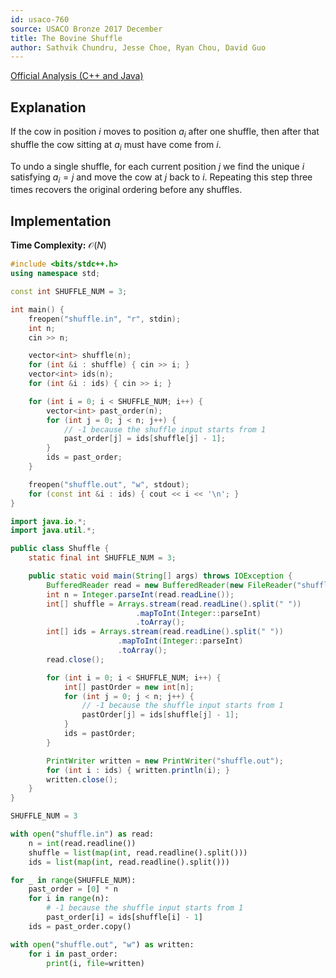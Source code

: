 ```yaml
---
id: usaco-760
source: USACO Bronze 2017 December
title: The Bovine Shuffle
author: Sathvik Chundru, Jesse Choe, Ryan Chou, David Guo
---
```


[Official Analysis (C++ and Java)](http://www.usaco.org/current/data/sol_shuffle_bronze_dec17.html)

## Explanation

If the cow in position $i$ moves to position $a_i$ after one shuffle, then after that shuffle the cow sitting at $a_i$ must have come from $i$.

To undo a single shuffle, for each current position $j$ we find the unique $i$ satisfying $a_i = j$ and move the cow at $j$ back to $i$.
Repeating this step three times recovers the original ordering before any shuffles.

## Implementation

**Time Complexity:** $\mathcal{O}(N)$

<LanguageSection>
<CPPSection>

```cpp
#include <bits/stdc++.h>
using namespace std;

const int SHUFFLE_NUM = 3;

int main() {
	freopen("shuffle.in", "r", stdin);
	int n;
	cin >> n;

	vector<int> shuffle(n);
	for (int &i : shuffle) { cin >> i; }
	vector<int> ids(n);
	for (int &i : ids) { cin >> i; }

	for (int i = 0; i < SHUFFLE_NUM; i++) {
		vector<int> past_order(n);
		for (int j = 0; j < n; j++) {
			// -1 because the shuffle input starts from 1
			past_order[j] = ids[shuffle[j] - 1];
		}
		ids = past_order;
	}

	freopen("shuffle.out", "w", stdout);
	for (const int &i : ids) { cout << i << '\n'; }
}
```

</CPPSection>
<JavaSection>

```java
import java.io.*;
import java.util.*;

public class Shuffle {
	static final int SHUFFLE_NUM = 3;

	public static void main(String[] args) throws IOException {
		BufferedReader read = new BufferedReader(new FileReader("shuffle.in"));
		int n = Integer.parseInt(read.readLine());
		int[] shuffle = Arrays.stream(read.readLine().split(" "))
		                    .mapToInt(Integer::parseInt)
		                    .toArray();
		int[] ids = Arrays.stream(read.readLine().split(" "))
		                .mapToInt(Integer::parseInt)
		                .toArray();
		read.close();

		for (int i = 0; i < SHUFFLE_NUM; i++) {
			int[] pastOrder = new int[n];
			for (int j = 0; j < n; j++) {
				// -1 because the shuffle input starts from 1
				pastOrder[j] = ids[shuffle[j] - 1];
			}
			ids = pastOrder;
		}

		PrintWriter written = new PrintWriter("shuffle.out");
		for (int i : ids) { written.println(i); }
		written.close();
	}
}
```

</JavaSection>
<PySection>

```py
SHUFFLE_NUM = 3

with open("shuffle.in") as read:
	n = int(read.readline())
	shuffle = list(map(int, read.readline().split()))
	ids = list(map(int, read.readline().split()))

for _ in range(SHUFFLE_NUM):
	past_order = [0] * n
	for i in range(n):
		# -1 because the shuffle input starts from 1
		past_order[i] = ids[shuffle[i] - 1]
	ids = past_order.copy()

with open("shuffle.out", "w") as written:
	for i in past_order:
		print(i, file=written)
```

</PySection>
</LanguageSection>

